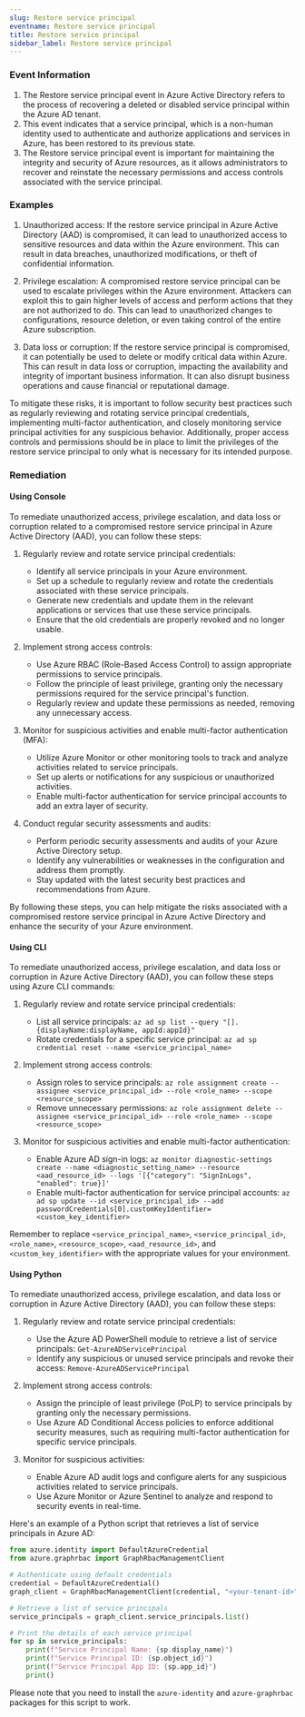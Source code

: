 ```yaml
--- 
slug: Restore service principal
eventname: Restore service principal
title: Restore service principal
sidebar_label: Restore service principal
---
```

                       
### Event Information

1. The Restore service principal event in Azure Active Directory refers to the process of recovering a deleted or disabled service principal within the Azure AD tenant.
2. This event indicates that a service principal, which is a non-human identity used to authenticate and authorize applications and services in Azure, has been restored to its previous state.
3. The Restore service principal event is important for maintaining the integrity and security of Azure resources, as it allows administrators to recover and reinstate the necessary permissions and access controls associated with the service principal.


### Examples

1. Unauthorized access: If the restore service principal in Azure Active Directory (AAD) is compromised, it can lead to unauthorized access to sensitive resources and data within the Azure environment. This can result in data breaches, unauthorized modifications, or theft of confidential information.

2. Privilege escalation: A compromised restore service principal can be used to escalate privileges within the Azure environment. Attackers can exploit this to gain higher levels of access and perform actions that they are not authorized to do. This can lead to unauthorized changes to configurations, resource deletion, or even taking control of the entire Azure subscription.

3. Data loss or corruption: If the restore service principal is compromised, it can potentially be used to delete or modify critical data within Azure. This can result in data loss or corruption, impacting the availability and integrity of important business information. It can also disrupt business operations and cause financial or reputational damage.

To mitigate these risks, it is important to follow security best practices such as regularly reviewing and rotating service principal credentials, implementing multi-factor authentication, and closely monitoring service principal activities for any suspicious behavior. Additionally, proper access controls and permissions should be in place to limit the privileges of the restore service principal to only what is necessary for its intended purpose.

### Remediation

#### Using Console

To remediate unauthorized access, privilege escalation, and data loss or corruption related to a compromised restore service principal in Azure Active Directory (AAD), you can follow these steps:

1. Regularly review and rotate service principal credentials:
   - Identify all service principals in your Azure environment.
   - Set up a schedule to regularly review and rotate the credentials associated with these service principals.
   - Generate new credentials and update them in the relevant applications or services that use these service principals.
   - Ensure that the old credentials are properly revoked and no longer usable.

2. Implement strong access controls:
   - Use Azure RBAC (Role-Based Access Control) to assign appropriate permissions to service principals.
   - Follow the principle of least privilege, granting only the necessary permissions required for the service principal's function.
   - Regularly review and update these permissions as needed, removing any unnecessary access.

3. Monitor for suspicious activities and enable multi-factor authentication (MFA):
   - Utilize Azure Monitor or other monitoring tools to track and analyze activities related to service principals.
   - Set up alerts or notifications for any suspicious or unauthorized activities.
   - Enable multi-factor authentication for service principal accounts to add an extra layer of security.

4. Conduct regular security assessments and audits:
   - Perform periodic security assessments and audits of your Azure Active Directory setup.
   - Identify any vulnerabilities or weaknesses in the configuration and address them promptly.
   - Stay updated with the latest security best practices and recommendations from Azure.

By following these steps, you can help mitigate the risks associated with a compromised restore service principal in Azure Active Directory and enhance the security of your Azure environment.

#### Using CLI

To remediate unauthorized access, privilege escalation, and data loss or corruption in Azure Active Directory (AAD), you can follow these steps using Azure CLI commands:

1. Regularly review and rotate service principal credentials:
   - List all service principals: `az ad sp list --query "[].{displayName:displayName, appId:appId}"`
   - Rotate credentials for a specific service principal: `az ad sp credential reset --name <service_principal_name>`

2. Implement strong access controls:
   - Assign roles to service principals: `az role assignment create --assignee <service_principal_id> --role <role_name> --scope <resource_scope>`
   - Remove unnecessary permissions: `az role assignment delete --assignee <service_principal_id> --role <role_name> --scope <resource_scope>`

3. Monitor for suspicious activities and enable multi-factor authentication:
   - Enable Azure AD sign-in logs: `az monitor diagnostic-settings create --name <diagnostic_setting_name> --resource <aad_resource_id> --logs '[{"category": "SignInLogs", "enabled": true}]'`
   - Enable multi-factor authentication for service principal accounts: `az ad sp update --id <service_principal_id> --add passwordCredentials[0].customKeyIdentifier=<custom_key_identifier>`

Remember to replace `<service_principal_name>`, `<service_principal_id>`, `<role_name>`, `<resource_scope>`, `<aad_resource_id>`, and `<custom_key_identifier>` with the appropriate values for your environment.

#### Using Python

To remediate unauthorized access, privilege escalation, and data loss or corruption in Azure Active Directory (AAD), you can follow these steps:

1. Regularly review and rotate service principal credentials:
   - Use the Azure AD PowerShell module to retrieve a list of service principals: `Get-AzureADServicePrincipal`
   - Identify any suspicious or unused service principals and revoke their access: `Remove-AzureADServicePrincipal`

2. Implement strong access controls:
   - Assign the principle of least privilege (PoLP) to service principals by granting only the necessary permissions.
   - Use Azure AD Conditional Access policies to enforce additional security measures, such as requiring multi-factor authentication for specific service principals.

3. Monitor for suspicious activities:
   - Enable Azure AD audit logs and configure alerts for any suspicious activities related to service principals.
   - Use Azure Monitor or Azure Sentinel to analyze and respond to security events in real-time.

Here's an example of a Python script that retrieves a list of service principals in Azure AD:

```python
from azure.identity import DefaultAzureCredential
from azure.graphrbac import GraphRbacManagementClient

# Authenticate using default credentials
credential = DefaultAzureCredential()
graph_client = GraphRbacManagementClient(credential, "<your-tenant-id>")

# Retrieve a list of service principals
service_principals = graph_client.service_principals.list()

# Print the details of each service principal
for sp in service_principals:
    print(f"Service Principal Name: {sp.display_name}")
    print(f"Service Principal ID: {sp.object_id}")
    print(f"Service Principal App ID: {sp.app_id}")
    print()
```

Please note that you need to install the `azure-identity` and `azure-graphrbac` packages for this script to work.


 
